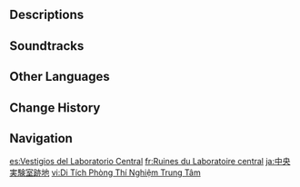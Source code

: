 {{Location Infobox
|image        = Central Laboratory Ruins.png
|type         = Subarea
|region       = Fontaine
|area         = Fontaine Research Institute of Kinetic Energy Engineering Region
}}
{{Location Intro|description=<!-- editor-written description -->}}
<!--
==Points of Interest==
{{Locations by Category Table|type=Points of Interest}}

==Quests==
{{Quests by Category List|Central Laboratory Ruins Quests|heo=1}}

==Features==
===Domains===
{{Domains by Category Gallery}}

===Exploration===

===Enemies===
====Normal Bosses====
* {{Enemy|}}

====Elite Enemies====
* {{Enemy|}}

====Common Enemies====
* {{Enemy|}}

===Local Specialties===
* {{Item|}}

===Interactables===

==Puzzles==
===Puzzle Name===

==NPCs==
*

===Vendors===
*
-->
==Descriptions==
{{Description/Viewpoint|The Wreck of Shattered Dreams}}
{{Description/Viewpoint|The Remnants of Brilliant Wisdom}}

==Soundtracks==
{{Soundtracks by Category Table|type=location}}
<!--
==Lore==

==Gallery==
<gallery>

</gallery>

==Video Guides==
{{EVT
|video   = 
|caption = 
}}
-->
==Other Languages==
{{Other Languages
|en      = Central Laboratory Ruins
|zhs     = 中央实验室遗址
|zhs_rm  = 
|zht     = 中央實驗室遺址
|zht_rm  = 
|zh_tl   = 
|ja      = 中央実験室跡地
|ja_rm   = Chuuou Jikkenshitsu Atochi
|ja_tl   = 
|ko      = 중앙 실험실 유적
|ko_tl   = Central Laboratory Ruins
|es      = Vestigios del Laboratorio Central
|es_tl   = Central Laboratory Remains
|fr      = Ruines du Laboratoire central
|fr_tl   = Central Laboratory Ruins
|ru      = Руины Центральной лаборатории
|ru_tl   = Central Laboratory Ruins
|th      = Central Laboratory Ruins
|vi      = Di Tích Phòng Thí Nghiệm Trung Tâm
|vi_tl   = 
|de      = Ruine des Zentrallaboratoriums
|de_tl   = Ruins of the Central Laboratory
|id      = Central Laboratory Ruins
|pt      = Ruínas do Laboratório Central
|pt_tl   = 
|tr      = Merkez Laboratuvar Harabeleri
|tr_tl   = 
|it      = Rovine del Laboratorio centrale
|it_tl   = 
}}

==Change History==
{{Change History|4.1}}

==Navigation==
{{Area Navbox|Fontaine}}

[[es:Vestigios del Laboratorio Central]]
[[fr:Ruines du Laboratoire central]]
[[ja:中央実験室跡地]]
[[vi:Di Tích Phòng Thí Nghiệm Trung Tâm]]